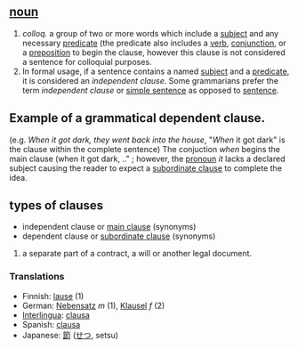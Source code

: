 == [[noun]] ==
# ''colloq.'' a group of two or more words which include a [[subject]] and any necessary [[predicate]] (the predicate also includes a [[verb]], [[conjunction]], or a [[preposition]] to begin the clause, however this clause is not considered a sentence for colloquial purposes.
#In formal usage, if a sentence contains a named [[subject]] and a [[predicate]], it is considered an ''independent clause''. Some grammarians prefer the term ''independent clause'' or [[simple sentence]] as opposed to [[sentence]].

==Example of a grammatical dependent clause.==
(e.g. ''When it got dark, they went back into the house'', "''When'' it got dark" is the clause within the complete sentence) The conjuction ''when'' begins the main clause (when it got dark, .." ; however, the [[pronoun]] ''it'' lacks a declared subject causing the reader to expect a [[subordinate clause]] to complete the idea.

==types of clauses==
* independent clause or [[main clause]] (synonyms)
* dependent clause or [[subordinate clause]] (synonyms)



# a separate part of a contract, a will or another legal document.

=== Translations ===
*Finnish: [[lause]] (1)
*German: [[Nebensatz]] ''m'' (1), [[Klausel]] ''f'' (2)
*[[Interlingua]]: [[clausa]]
*Spanish: [[clausa]]
*Japanese: [[節]] ([[せつ]], setsu)